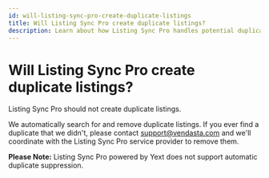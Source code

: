 ```yaml
---
id: will-listing-sync-pro-create-duplicate-listings
title: Will Listing Sync Pro create duplicate listings?
description: Learn about how Listing Sync Pro handles potential duplicate listings and what to do if duplicates are found.
---
```


# Will Listing Sync Pro create duplicate listings?

Listing Sync Pro should not create duplicate listings.

We automatically search for and remove duplicate listings. If you ever find a duplicate that we didn't, please contact [support@vendasta.com](mailto:support@vendasta.com) and we'll coordinate with the Listing Sync Pro service provider to remove them.

**Please Note:** Listing Sync Pro powered by Yext does not support automatic duplicate suppression.